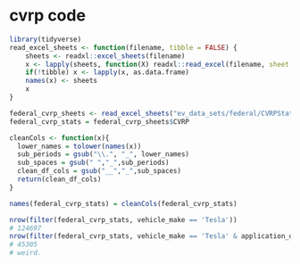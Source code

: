 # cvrp code
```r
library(tidyverse)
read_excel_sheets <- function(filename, tibble = FALSE) {
    sheets <- readxl::excel_sheets(filename)
    x <- lapply(sheets, function(X) readxl::read_excel(filename, sheet = X))
    if(!tibble) x <- lapply(x, as.data.frame)
    names(x) <- sheets
    x
}

federal_cvrp_sheets <- read_excel_sheets("ev_data_sets/federal/CVRPStats.xlsx")
federal_cvrp_stats = federal_cvrp_sheets$CVRP

cleanCols <- function(x){
  lower_names = tolower(names(x))
  sub_periods = gsub("\\.", "_", lower_names)
  sub_spaces = gsub(" ","_",sub_periods)
  clean_df_cols = gsub("__","_",sub_spaces)
  return(clean_df_cols)
}

names(federal_cvrp_stats) = cleanCols(federal_cvrp_stats)

nrow(filter(federal_cvrp_stats, vehicle_make == 'Tesla'))
# 124697
nrow(filter(federal_cvrp_stats, vehicle_make == 'Tesla' & application_date <= '2018-07-01'))
# 45305 
# weird.
```